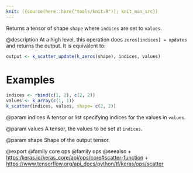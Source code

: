 ```yaml
---
knit: ({source(here::here("tools/knit.R")); knit_man_src})
---
```

Returns a tensor of shape `shape` where `indices` are set to `values`.

@description
At a high level, this operation does `zeros[indices] = updates` and
returns the output. It is equivalent to:

```r
output <- k_scatter_update(k_zeros(shape), indices, values)
```

# Examples
```r
indices <- rbind(c(1, 2), c(2, 2))
values <- k_array(c(1, 1))
k_scatter(indices, values, shape= c(2, 2))
```

@param indices
A tensor or list specifying
indices for the values in `values`.

@param values
A tensor, the values to be set at `indices`.

@param shape
Shape of the output tensor.

@export
@family core ops
@family ops
@seealso
+ <https:/keras.io/keras_core/api/ops/core#scatter-function>
+ <https://www.tensorflow.org/api_docs/python/tf/keras/ops/scatter>
